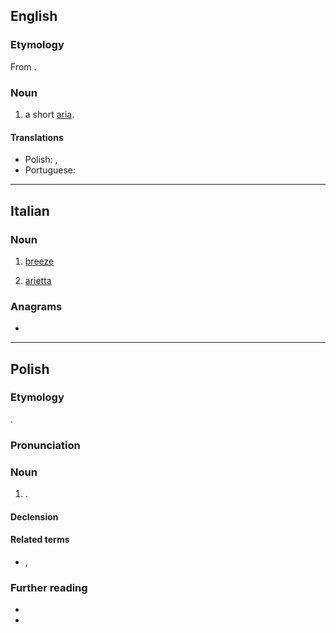 {{also|ariettą}}
==English==

===Etymology===
From {{bor|en|it|arietta||breeze}}.

===Noun===
{{en-noun}}

# {{lb|en|music}} a short [[aria]].

====Translations====
{{trans-top|a short aria}}
* Polish: {{t|pl|arieta|f}}, {{t|pl|arietta|f}}
* Portuguese: {{t|pt|arieta|f}}
{{trans-mid}}
{{trans-bottom}}

----

==Italian==

===Noun===
{{it-noun|f}}

# [[breeze]]
# {{lb|it|music}} [[#English|arietta]]

===Anagrams===
* {{anagrams|it|a=aaeirtt|iterata|rateati|tariate|traiate}}

----

==Polish==
{{wp|lang=pl}}

===Etymology===
{{bor+|pl|it|arietta}}.

===Pronunciation===
{{pl-p}}

===Noun===
{{pl-noun|f}}

# {{lb|pl|music}} {{alternative form|pl|arieta}}.

====Declension====
{{pl-decl-noun-f}}

====Related terms====
* {{q|noun}} {{l|pl|aria}}, {{l|pl|arietka}}

===Further reading===
* {{R:pl:WSJP}}
* {{R:PWN}}